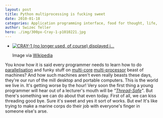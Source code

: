 ```yaml
---
layout: post
title: Python multiprocessing is fucking sweet
date: 2010-01-18
categories: Application programming interface, food for thought, life, Multi-core, Multiprocessing, Parallel computing, Process, Programming, Thread
author: Swizec Teller
hero: ./img/300px-Cray-1-p1010221.jpg
---
```


-   [![CRAY-1 (no longer used, of course) displayed i...](./img/300px-Cray-1-p1010221.jpg "CRAY-1 (no longer used, of course) displayed i...")](http://commons.wikipedia.org/wiki/Image:Cray-1-p1010221.jpg)

    Image via [Wikipedia](http://commons.wikipedia.org/wiki/Image:Cray-1-p1010221.jpg)

You know how it is said every programmer needs to learn how to do [parallelisation](http://en.wikipedia.org/wiki/Parallel_computing "Parallel computing") and funky stuff on [multi-core](http://en.wikipedia.org/wiki/Multi-core "Multi-core") [multi-processor](http://en.wikipedia.org/wiki/Multiprocessing "Multiprocessing") beast of machines? And how such machines aren't even really beasts these days, they're our run of the mill desktop and portable computers. This is the world we live in. It's getting worse by the hour! Very soon the first thing a young programmer will hear out of a lecturer's mouth will be _"[Thread-Safe](http://en.wikipedia.org/wiki/Thread_safety "Thread safety")"_. But there's something we can do about that even today. First of all, we can kiss threading good bye. Sure it's sweet and yes it sort of works. But ew! It's like trying to make a marine corps do their job with everyone's finger in someone else's arse.
